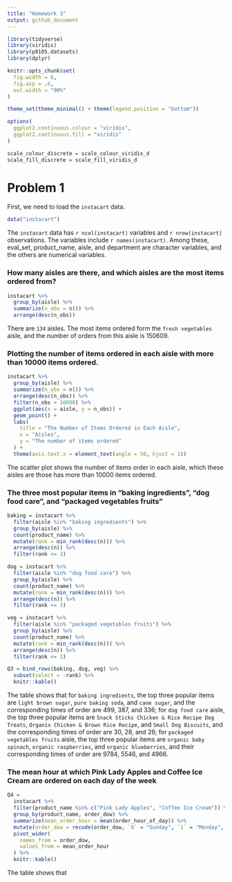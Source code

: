 ```yaml
---
title: "Homework 3"
output: github_document
---
```


```r
library(tidyverse)
library(viridis)
library(p8105.datasets)
library(dplyr)

knitr::opts_chunk$set(
  fig.width = 6,
  fig.asp = .6,
  out.width = "90%"
)

theme_set(theme_minimal() + theme(legend.position = "bottom"))

options(
  ggplot2.continuous.colour = "viridis",
  ggplot2.continuous.fill = "viridis"
)

scale_colour_discrete = scale_colour_viridis_d
scale_fill_discrete = scale_fill_viridis_d
```

# Problem 1
First, we need to load the `instacart` data. 

```r
data("instacart")
```

The `instacart` data has `r ncol(instacart)` variables and `r nrow(instacart)` observations. The variables include `r names(instacart)`. Among these, eval_set, product_name, aisle, and department are character variables, and the others are numerical variables. 

### How many aisles are there, and which aisles are the most items ordered from?

```r
instacart %>% 
  group_by(aisle) %>% 
  summarize(n_obs = n()) %>% 
  arrange(desc(n_obs))
```

There are `134` aisles. The most items ordered form the `fresh vegetables` aisle, and the number of orders from this aisle is 150609. 

### Plotting the number of items ordered in each aisle with more than 10000 items ordered. 

```r
instacart %>% 
  group_by(aisle) %>% 
  summarize(n_obs = n()) %>% 
  arrange(desc(n_obs)) %>% 
  filter(n_obs > 10000) %>% 
  ggplot(aes(x = aisle, y = n_obs)) +
  geom_point() +
  labs(
    title = "The Number of Items Ordered in Each Aisle", 
    x = "Aisles", 
    y = "The number of items ordered"
  ) + 
  theme(axis.text.x = element_text(angle = 50, hjust = 1))
```

The scatter plot shows the number of items order in each aisle, which these aisles are those has more than 10000 items ordered. 

### The three most popular items in “baking ingredients”, “dog food care”, and “packaged vegetables fruits”

```r
baking = instacart %>% 
  filter(aisle %in% "baking ingredients") %>% 
  group_by(aisle) %>% 
  count(product_name) %>% 
  mutate(rank = min_rank(desc(n))) %>% 
  arrange(desc(n)) %>% 
  filter(rank <= 3) 

dog = instacart %>% 
  filter(aisle %in% "dog food care") %>% 
  group_by(aisle) %>% 
  count(product_name) %>% 
  mutate(rank = min_rank(desc(n))) %>% 
  arrange(desc(n)) %>% 
  filter(rank <= 3) 

veg = instacart %>% 
  filter(aisle %in% "packaged vegetables fruits") %>% 
  group_by(aisle) %>%
  count(product_name) %>% 
  mutate(rank = min_rank(desc(n))) %>% 
  arrange(desc(n)) %>% 
  filter(rank <= 3) 

Q3 = bind_rows(baking, dog, veg) %>% 
  subset(select = -rank) %>% 
  knitr::kable()
```

The table shows that for `baking ingredients`, the top three popular items are `light brown sugar`, `pure baking soda`, and `cane sugar`, and the corresponding times of order are 499, 387, and 336; for `dog food care` aisle, the top three popular items are `Snack Sticks Chicken & Rice Recipe Dog Treats`, `Organix Chicken & Brown Rice Recipe`, and `Small Dog Biscuits`, and the corresponding times of order are 30, 28, and 26; for `packaged vegetables fruits` aisle, the top three popular items are `organic baby spinach`, `organic raspberries`, and `organic blueberries`, and their corresponding times of order are 9784, 5546, and 4966. 

### The mean hour at which Pink Lady Apples and Coffee Ice Cream are ordered on each day of the week

```r
Q4 = 
  instacart %>% 
  filter(product_name %in% c("Pink Lady Apples", "Coffee Ice Cream")) %>% 
  group_by(product_name, order_dow) %>% 
  summarize(mean_order_hour = mean(order_hour_of_day)) %>% 
  mutate(order_dow = recode(order_dow, `0` = "Sunday", `1` = "Monday", `2` = "Tuesday", `3` = "Wednesday", `4` = "Thurday", `5` = "Friday", `6` = "Saturday")) %>% 
  pivot_wider(
    names_from = order_dow,
    values_from = mean_order_hour
  ) %>% 
  knitr::kable()
```

The table shows that 



